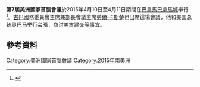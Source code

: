 {{Infobox summit
| summit_name  = 第7屆美洲國家首腦會議<br>{{lang|es|VII Cumbre de las Américas}}
| image        = 
| caption      = 
| country      = [[巴拿馬|巴拿馬]]
| cities       = [[巴拿馬城|巴拿馬城]]
| date         = 2015年4月10日-4月11日 
| follows      = {{link-en|第6屆美洲國家首腦會議|6th Summit of the Americas}}  
| precedes     = [[第8屆美洲國家首腦會議|第8屆美洲國家首腦會議]] 
}}
'''第7屆美洲國家首腦會議'''於2015年4月10日至4月11日期間在[[巴拿馬|巴拿馬]][[巴拿馬城|巴拿馬城]]舉行<ref>{{cite web|title=The Seventh Summit of the Americas will be held in Panama. |url=http://www.summit-americas.org/default_en.htm |deadurl=yes |archiveurl=https://web.archive.org/web/20141129153421/http://www.summit-americas.org/default_en.htm |archivedate=2014-11-29 }}</ref>。[[古巴|古巴]]國務委員會主席兼部長會議主席[[勞爾·卡斯楚|勞爾·卡斯楚]]也出席這場會議，他和美国总统[[奥巴马|奥巴马]]举行会晤，商讨[[古巴解凍|美古建交]]等事宜。

== 參考資料 ==
{{reflist}}

{{s-start}}
{{s-bef|before= {{link-en|第6屆美洲國家首腦會議|6th Summit of the Americas}}  }}
{{s-ttl|title=[[美洲國家首腦會議|美洲國家首腦會議]]|years= '''2015年'''<br> '''[[巴拿馬|巴拿馬]][[巴拿馬城|巴拿馬城]]'''}}
{{s-aft|after= }}
{{s-end}}

{{美洲國家首腦會議}}

{{DEFAULTSORT:Summit Of The Americas 2015}}
[[Category:美洲國家首腦會議|Category:美洲國家首腦會議]]
[[Category:2015年南美洲|Category:2015年南美洲]]